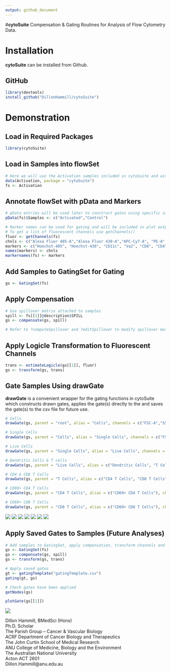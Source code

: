 ```yaml
---
output: github_document
---
```


#**cytoSuite**
Compensation & Gating Routines for Analysis of Flow Cytometry Data.

# **Installation**
**cytoSuite** can be installed from Github.

## GitHub
```r
library(devtools)
install_github("DillonHammill/cytoSuite")
```

# **Demonstration**

## Load in Required Packages
```r
library(cytoSuite)
```

## Load in Samples into flowSet
```r
# Here we will use the Activation samples included in cytoSuite and assign them to object called fs
data(Activation, package = "cytoSuite")
fs <- Activation
```

## Annotate flowSet with pData and Markers
```r
# pData entries will be used later to construct gates using specific samples
pData(fs)$Samples <- c("Activated","Control")

# Marker names can be used for gating and will be included in plot outputs - see ?Activation for details
# To get a list of fluorescent channels use getChannels()
fluor <- getChannels(fs)
chnls <- c("Alexa Fluor 405-A","Alexa Fluor 430-A","APC-Cy7-A", "PE-A", "Alexa Fluor 488-A", "Alexa Fluor 700-A", "Alexa Fluor 647-A", "7-AAD-A") 
markers <- c("Hoechst-405", "Hoechst-430", "CD11c", "Va2", "CD8", "CD4", "CD44", "CD69")
names(markers) <- chnls
markernames(fs) <- markers
```

## Add Samples to GatingSet for Gating
```r
gs <- GatingSet(fs)
```

## Apply Compensation
```r
# Use spillover matrix attached to samples
spill <- fs[[1]]@description$SPILL
gs <- compensate(gs, spill)

# Refer to ?computeSpillover and ?editSpillover to modify spillover matrix
```

## Apply Logicle Transformation to Fluorescent Channels
```r
trans <- estimateLogicle(gs[[1]], fluor)
gs <- transform(gs, trans)
```

## Gate Samples Using drawGate
**drawGate** is a convenient wrapper for the gating functions in cytoSuite which constructs drawn gates, applies the gate(s) directly to the \code{GatingSet} and saves the gate(s) to the \code{gatingTemplate} csv file for future use.
```r
# Cells
drawGate(gs, parent = "root", alias = "Cells", channels = c("FSC-A","SSC-A"), gate_type = "polygon", gtfile = "gatingTemplate.csv")

# Single Cells
drawGate(gs, parent = "Cells", alias = "Single Cells", channels = c("FSC-A","FSC-H"), gate_type = "polygon", gtfile = "gatingTemplate.csv")

# Live Cells
drawGate(gs, parent = "Single Cells", alias = "Live Cells", channels = c("Alexa Fluor 405-A","Alexa Fluor 430-A"), gate_type = "polygon", gtfile = "gatingTemplate.csv")

# Dendritic Cells & T cells
drawGate(gs, parent = "Live Cells", alias = c("Dendritic Cells", "T Cells"), channels = c("APC-Cy7-A","PE-A"), gate_type = c("rectangle","ellipse"), gtfile = "gatingTemplate.csv")

# CD4 & CD8 T Cells
drawGate(gs, parent = "T Cells", alias = c("CD4 T Cells", "CD8 T Cells"), channels = c("Alexa Fluor 700-A","Alexa Fluor 488-A"), gate_type = "rectangle", gtfile = "gatingTemplate.csv")

# CD69+ CD4 T Cells
drawGate(gs, parent = "CD4 T Cells", alias = c("CD69+ CD4 T Cells"), channels = c("Alexa Fluor 647-A","7-AAD-A"), gate_type = "interval", axis = "y", gtfile = "gatingTemplate.csv")

# CD69+ CD8 T Cells
drawGate(gs, parent = "CD8 T Cells", alias = c("CD69+ CD8 T Cells"), channels = c("Alexa Fluor 647-A","7-AAD-A"), gate_type = "interval", axis = "y", gtfile = "gatingTemplate.csv")
```
![](README_files/Cells.png)
![](README_files/Single Cells.png)
![](README_files/Live Cells.png)
![](README_files/Dendritic Cells T Cells.png)
![](README_files/CD4 CD8 T Cells.png)
![](README_files/CD69 CD4 T Cells.png)
![](README_files/CD69 CD8 T Cells.png)

## Apply Saved Gates to Samples (Future Analyses)
```r
# Add samples to GatingSet, apply compensation, transform channels and apply gates
gs <- GatingSet(fs)
gs <- compensate(gs, spill)
gs <- transform(gs, trans)

# Apply saved gates
gt <- gatingTemplate("gatingTemplate.csv")
gating(gt, gs)

# Check gates have been applied
getNodes(gs)

plotGate(gs[[1]])
```
![](README_files/Gating Strategy.png)

Dillon Hammill, BMedSci (Hons)
<br /> Ph.D. Scholar
<br /> The Parish Group – Cancer & Vascular Biology
<br /> ACRF Department of Cancer Biology and Therapeutics
<br /> The John Curtin School of Medical Research
<br /> ANU College of Medicine, Biology and the Environment
<br /> The Australian National University
<br /> Acton ACT 2601
<br /> Dillon.Hammill@anu.edu.au
